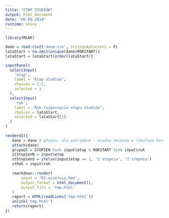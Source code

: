 ```yaml
---
title: "ETAP STUDIÓW"
output: html_document
date: "06.09.2014"
runtime: shiny
---
```



```r
library(MLAK)

dane = read.csv2('dane.csv', stringsAsFactors = F)
lataStart = na.omit(unique(dane$ROKSTART))
lataStart = lataStart[order(lataStart)]

inputPanel(
  selectInput(
    'etap', 
    label = 'Etap studiów',
    choices = 1:2,
    selected = 1
  ),
  selectInput(
    'rok', 
    label = 'Rok rozpoczęcia etapu studiów',
    choices = lataStart,
    selected = lataStart[1]
  )
)
  
renderUI({
   dane = dane # głupie, ale potrzebne - osadza zmienną w lokalnym kontekście, żeby szablon mógł ją znaleźć
   attach(dane)
   grupaGl = STOPIEN %in% input$etap & ROKSTART %in% input$rok
   stStopienN = input$etap
   stStopienS = ifelse(input$etap == 1, '1 stopnia', '2 stopnia')
   stRok = input$rok
   
   rmarkdown::render(
       input = 'R2-uczelnia.Rmd', 
       output_format = html_document(),
       output_file = 'tmp.html'
   )
   raport = HTML(readLines('tmp.html'))
   unlink('tmp.html')
   return(raport)
})
```